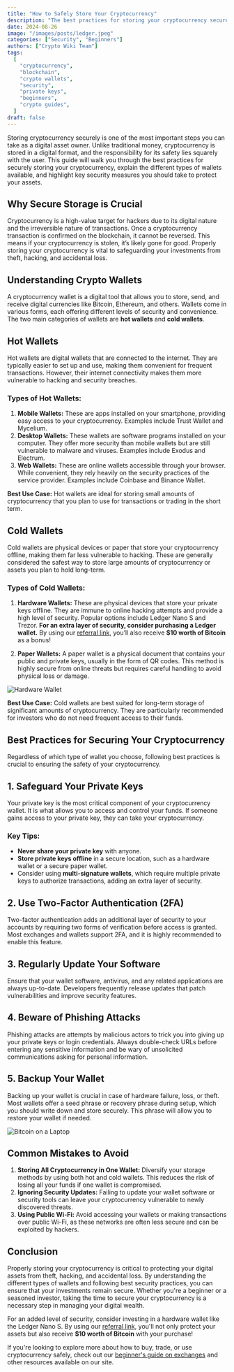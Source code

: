 ```yaml
---
title: "How to Safely Store Your Cryptocurrency"
description: "The best practices for storing your cryptocurrency securely. Discover the different types of wallets, how to protect your private keys, and avoid common security pitfalls."
date: 2024-08-26
image: "/images/posts/ledger.jpeg"
categories: ["Security", "Beginners"]
authors: ["Crypto Wiki Team"]
tags:
  [
    "cryptocurrency",
    "blockchain",
    "crypto wallets",
    "security",
    "private keys",
    "beginners",
    "crypto guides",
  ]
draft: false
---
```


Storing cryptocurrency securely is one of the most important steps you can take as a digital asset owner. Unlike traditional money, cryptocurrency is stored in a digital format, and the responsibility for its safety lies squarely with the user. This guide will walk you through the best practices for securely storing your cryptocurrency, explain the different types of wallets available, and highlight key security measures you should take to protect your assets.

## Why Secure Storage is Crucial

Cryptocurrency is a high-value target for hackers due to its digital nature and the irreversible nature of transactions. Once a cryptocurrency transaction is confirmed on the blockchain, it cannot be reversed. This means if your cryptocurrency is stolen, it’s likely gone for good. Properly storing your cryptocurrency is vital to safeguarding your investments from theft, hacking, and accidental loss.

## Understanding Crypto Wallets

A cryptocurrency wallet is a digital tool that allows you to store, send, and receive digital currencies like Bitcoin, Ethereum, and others. Wallets come in various forms, each offering different levels of security and convenience. The two main categories of wallets are **hot wallets** and **cold wallets**.

## Hot Wallets

Hot wallets are digital wallets that are connected to the internet. They are typically easier to set up and use, making them convenient for frequent transactions. However, their internet connectivity makes them more vulnerable to hacking and security breaches.

### Types of Hot Wallets:

1. **Mobile Wallets:** These are apps installed on your smartphone, providing easy access to your cryptocurrency. Examples include Trust Wallet and Mycelium.
2. **Desktop Wallets:** These wallets are software programs installed on your computer. They offer more security than mobile wallets but are still vulnerable to malware and viruses. Examples include Exodus and Electrum.
3. **Web Wallets:** These are online wallets accessible through your browser. While convenient, they rely heavily on the security practices of the service provider. Examples include Coinbase and Binance Wallet.

**Best Use Case:** Hot wallets are ideal for storing small amounts of cryptocurrency that you plan to use for transactions or trading in the short term.

## Cold Wallets

Cold wallets are physical devices or paper that store your cryptocurrency offline, making them far less vulnerable to hacking. These are generally considered the safest way to store large amounts of cryptocurrency or assets you plan to hold long-term.

### Types of Cold Wallets:

1. **Hardware Wallets:** These are physical devices that store your private keys offline. They are immune to online hacking attempts and provide a high level of security. Popular options include Ledger Nano S and Trezor. **For an extra layer of security, consider purchasing a Ledger wallet.** By using our [referral link](https://shop.ledger.com/pages/referral-program?referral_code=6GTHJH7XH9QRC), you’ll also receive **$10 worth of Bitcoin** as a bonus!

2. **Paper Wallets:** A paper wallet is a physical document that contains your public and private keys, usually in the form of QR codes. This method is highly secure from online threats but requires careful handling to avoid physical loss or damage.

![Hardware Wallet](/images/posts/trading.jpg)

**Best Use Case:** Cold wallets are best suited for long-term storage of significant amounts of cryptocurrency. They are particularly recommended for investors who do not need frequent access to their funds.

## Best Practices for Securing Your Cryptocurrency

Regardless of which type of wallet you choose, following best practices is crucial to ensuring the safety of your cryptocurrency.

## 1. Safeguard Your Private Keys

Your private key is the most critical component of your cryptocurrency wallet. It is what allows you to access and control your funds. If someone gains access to your private key, they can take your cryptocurrency.

### Key Tips:

- **Never share your private key** with anyone.
- **Store private keys offline** in a secure location, such as a hardware wallet or a secure paper wallet.
- Consider using **multi-signature wallets**, which require multiple private keys to authorize transactions, adding an extra layer of security.

## 2. Use Two-Factor Authentication (2FA)

Two-factor authentication adds an additional layer of security to your accounts by requiring two forms of verification before access is granted. Most exchanges and wallets support 2FA, and it is highly recommended to enable this feature.

## 3. Regularly Update Your Software

Ensure that your wallet software, antivirus, and any related applications are always up-to-date. Developers frequently release updates that patch vulnerabilities and improve security features.

## 4. Beware of Phishing Attacks

Phishing attacks are attempts by malicious actors to trick you into giving up your private keys or login credentials. Always double-check URLs before entering any sensitive information and be wary of unsolicited communications asking for personal information.

## 5. Backup Your Wallet

Backing up your wallet is crucial in case of hardware failure, loss, or theft. Most wallets offer a seed phrase or recovery phrase during setup, which you should write down and store securely. This phrase will allow you to restore your wallet if needed.

![Bitcoin on a Laptop](/images/posts/bitcoin.jpg)

## Common Mistakes to Avoid

1. **Storing All Cryptocurrency in One Wallet:** Diversify your storage methods by using both hot and cold wallets. This reduces the risk of losing all your funds if one wallet is compromised.
2. **Ignoring Security Updates:** Failing to update your wallet software or security tools can leave your cryptocurrency vulnerable to newly discovered threats.
3. **Using Public Wi-Fi:** Avoid accessing your wallets or making transactions over public Wi-Fi, as these networks are often less secure and can be exploited by hackers.

## Conclusion

Properly storing your cryptocurrency is critical to protecting your digital assets from theft, hacking, and accidental loss. By understanding the different types of wallets and following best security practices, you can ensure that your investments remain secure. Whether you're a beginner or a seasoned investor, taking the time to secure your cryptocurrency is a necessary step in managing your digital wealth.

For an added level of security, consider investing in a hardware wallet like the Ledger Nano S. By using our [referral link](https://shop.ledger.com/pages/referral-program?referral_code=6GTHJH7XH9QRC), you'll not only protect your assets but also receive **$10 worth of Bitcoin** with your purchase!

If you're looking to explore more about how to buy, trade, or use cryptocurrency safely, check out our [beginner's guide on exchanges](/exchanges) and other resources available on our site.
